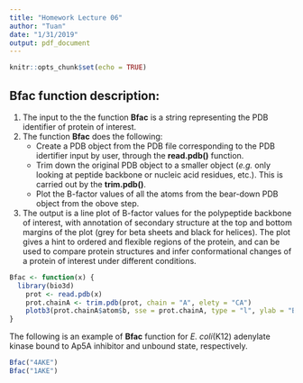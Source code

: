 ```yaml
---
title: "Homework Lecture 06"
author: "Tuan"
date: "1/31/2019"
output: pdf_document
---
```


```r
knitr::opts_chunk$set(echo = TRUE)
```

## **Bfac** function description:

1) The input to the the function **Bfac** is a string representing the PDB identifier of protein of interest.
2) The function **Bfac** does the following:
    - Create a PDB object from the PDB file corresponding to the PDB idertifier input by user,  through the **read.pdb()** function.
    - Trim down the original PDB object to a smaller object (*e.g.* only looking at peptide backbone or nucleic acid residues, etc.). This is carried out by the **trim.pdb()**.
    - Plot the B-factor values of all the atoms from the bear-down PDB object from the obove step.
3) The output is a line plot of B-factor values for the polypeptide backbone of interest, with annotation of secondary structure at the top and bottom margins of the plot (grey for beta sheets and black for helices). The plot gives a hint to ordered and flexible regions of the protein, and can be used to compare protein structures and infer conformational changes of a protein of interest under different conditions.


```r
Bfac <- function(x) {
  library(bio3d) 
    prot <- read.pdb(x)
    prot.chainA <- trim.pdb(prot, chain = "A", elety = "CA")
    plotb3(prot.chainA$atom$b, sse = prot.chainA, type = "l", ylab = "B-factor")
}
```


The following is an example of **Bfac** function for *E. coli*(K12) adenylate kinase bound to Ap5A inhibitor and unbound state, respectively.


```r
Bfac("4AKE")
Bfac("1AKE")
```

